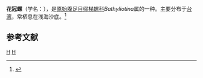 {{Speciesbox
| taxon = Bathyliotina armata
| binomial_authority = (A. Adams, 1861)
}}
'''花冠螺'''（学名：''{{lang|la|Bathyliotina armata}}''），是[[原始腹足目|原始腹足目]][[缪梯螺科|缪梯螺科]]''Bathyliotina''属的一种。主要分布于[[台湾|台湾]]，常栖息在浅海沙底。<ref>{{cite web|url=http://shell.sinica.edu.tw/chinese/shellbase_detail.php?science_no=2967|title=国际贝库：花冠螺|publisher=台湾贝类资料库|accessdate=2009-08-11|archive-date=2016-03-04|archive-url=https://web.archive.org/web/20160304110510/http://shell.sinica.edu.tw/chinese/shellbase_detail.php?science_no=2967|dead-url=no}}</ref>

== 参考文献 ==
{{reflist}}
{{taxonbar}}

[[Category:1861年描述的动物|H]]
[[Category:缪梯螺科|H]]